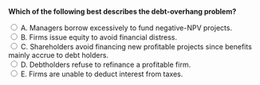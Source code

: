 ::: {.question-block}

<form onsubmit="event.preventDefault(); checkAnswer('module9_mcq_q45')" data-correct-answer="C">
<strong style="display: block;">Which of the following best describes the debt-overhang problem?</strong>

<label><input type="radio" name="module9_mcq_q45" value="A"> A. Managers borrow excessively to fund negative-NPV projects.</label><br>
<label><input type="radio" name="module9_mcq_q45" value="B"> B. Firms issue equity to avoid financial distress.</label><br>
<label><input type="radio" name="module9_mcq_q45" value="C"> C. Shareholders avoid financing new profitable projects since benefits mainly accrue to debt holders.</label><br>
<label><input type="radio" name="module9_mcq_q45" value="D"> D. Debtholders refuse to refinance a profitable firm.</label><br>
<label><input type="radio" name="module9_mcq_q45" value="E"> E. Firms are unable to deduct interest from taxes.</label><br>
</form>

<div id="feedback-module9_mcq_q45" class="feedback" data-status="" style="display:none;">
✅ C is correct. Debt overhang discourages equity holders from investing in positive-NPV projects that primarily benefit creditors.
</div>

:::

